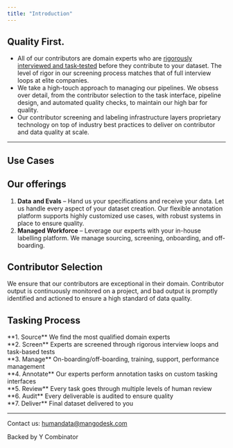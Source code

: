```yaml
---
title: "Introduction"
---
```


## Quality First.

- All of our contributors are domain experts who are [rigorously interviewed and task‑tested](https://www.mangodesk.com/) before they contribute to your dataset. The level of rigor in our screening process matches that of full interview loops at elite companies.
- We take a high-touch approach to managing our pipelines. We obsess over detail, from the contributor selection to the task interface, pipeline design, and automated quality checks, to maintain our high bar for quality.
- Our contributor screening and labeling infrastructure layers proprietary technology on top of industry best practices to deliver on contributor and data quality at scale.

---

## Use Cases

<CardGroup cols={4}>
<Card title="RLVR" icon="eye">
</Card>

<Card title="RLHF" icon="heart">
</Card>

<Card title="Evals" icon="chart-line">
</Card>

<Card title="SFT" icon="sliders">
</Card>
</CardGroup>

## Our offerings

1. **Data** **and Evals** – Hand us your specifications and receive your data. Let us handle every aspect of your dataset creation. Our flexible annotation platform supports highly customized use cases, with robust systems in place to ensure quality.
2. **Managed Workforce** – Leverage our experts with your in-house labelling platform. We manage sourcing, screening, onboarding, and off-boarding.

## Contributor Selection

<Steps>
<Step title="Targeted Sourcing">
</Step>

<Step title="Resume Screening">
</Step>

<Step title="AI Interview">
</Step>

<Step title="Domain Expertise Test">
</Step>

<Step title="Expert Review">
</Step>

<Step title="Selected 1%">
</Step>
</Steps>

We ensure that our contributors are exceptional in their domain. Contributor output is continuously monitored on a project, and bad output is promptly identified and actioned to ensure a high standard of data quality.

## Tasking Process

<Steps>
<Step title="Attempt">
</Step>

<Step title="Multiple Stages of Human Review">
</Step>

<Step title="Batch Audit">
</Step>

<Step title="Expert Audit">
</Step>

<Step title="Delivery">
</Step>
</Steps>

<aside>
**1. Source**
We find the most qualified domain experts

</aside>

<aside>
**2. Screen**
Experts are screened through rigorous interview loops and task-based tests

</aside>

<aside>
**3. Manage**
On-boarding/off-boarding, training, support, performance management

</aside>

<aside>
**4. Annotate**
Our experts perform annotation tasks on custom tasking interfaces

</aside>

<aside>
**5. Review**
Every task goes through multiple levels of human review

</aside>

<aside>
**6. Audit**
Every deliverable is audited to ensure quality

</aside>

<aside>
**7. Deliver**
Final dataset delivered to you

</aside>

---

Contact us: [humandata@mangodesk.com](mailto:humandata@mangodesk.com)

Backed by Y Combinator
